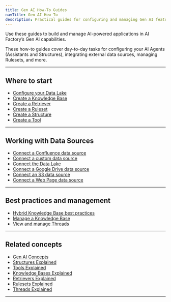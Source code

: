 ```yaml
---
title: Gen AI How-To Guides
navTitle: Gen AI How-To
description: Practical guides for configuring and managing Gen AI features in AI Factory — including Assistants, Structures, Tools, Knowledge Bases, and more.
---
```


Use these guides to build and manage AI-powered applications in AI Factory’s Gen AI capabilities.

These how-to guides cover day-to-day tasks for configuring your AI Agents (Assistants and Structures), integrating external data sources, managing Rulesets, and more.

---

## Where to start

- [Configure your Data Lake](./configure-datalake)
- [Create a Knowledge Base](./create-knowledge-base)
- [Create a Retriever](./create-retriever)
- [Create a Ruleset](./create-ruleset)
- [Create a Structure](./create-structure)
- [Create a Tool](./create-tool)

---

## Working with Data Sources

- [Connect a Confluence data source](./data-source-confluence)
- [Connect a custom data source](./data-source-custom)
- [Connect the Data Lake](./data-source-data-lake)
- [Connect a Google Drive data source](./data-source-google-drive)
- [Connect an S3 data source](./data-source-s3)
- [Connect a Web Page data source](./data-source-webpage)

---

## Best practices and management

- [Hybrid Knowledge Base best practices](./hybrid-kb-best-practices)
- [Manage a Knowledge Base](./manage-knowledge-base)
- [View and manage Threads](./view-threads)

---

## Related concepts

- [Gen AI Concepts](/edb-postgres-ai/ai-factory/learn/explained/ai-factory-concepts)
- [Structures Explained](/edb-postgres-ai/ai-factory/learn/explained/structures-explained)
- [Tools Explained](/edb-postgres-ai/ai-factory/learn/explained/tools-explained)
- [Knowledge Bases Explained](/edb-postgres-ai/ai-factory/learn/explained/knowledge-bases-explained)
- [Retrievers Explained](/edb-postgres-ai/ai-factory/learn/explained/retrievers-explained)
- [Rulesets Explained](/edb-postgres-ai/ai-factory/learn/explained/rulesets-explained)
- [Threads Explained](/edb-postgres-ai/ai-factory/learn/explained/threads-explained)

---

